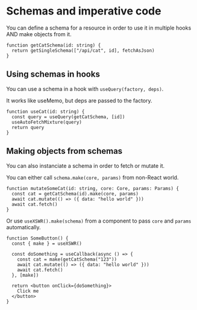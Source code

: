 # Schemas and imperative code

You can define a schema for a resource in order to use it in multiple hooks AND make objects from it.

```tsx
function getCatSchema(id: string) {
  return getSingleSchema(["/api/cat", id], fetchAsJson)
}
```

## Using schemas in hooks 

You can use a schema in a hook with `useQuery(factory, deps)`. 

It works like useMemo, but deps are passed to the factory.

```tsx
function useCat(id: string) {
  const query = useQuery(getCatSchema, [id])
  useAutoFetchMixture(query)
  return query
}
```

## Making objects from schemas

You can also instanciate a schema in order to fetch or mutate it.

You can either call `schema.make(core, params)` from non-React world.

```tsx
function mutateSomeCat(id: string, core: Core, params: Params) {
  const cat = getCatSchema(id).make(core, params)
  await cat.mutate(() => ({ data: "hello world" }))
  await cat.fetch()
}
```

Or use `useXSWR().make(schema)` from a component to pass `core` and `params` automatically.

```tsx
function SomeButton() {
  const { make } = useXSWR()

  const doSomething = useCallback(async () => {
    const cat = make(getCatSchema("123"))
    await cat.mutate(() => ({ data: "hello world" }))
    await cat.fetch()
  }, [make])

  return <button onClick={doSomething}>
    Click me
  </button>
}
```